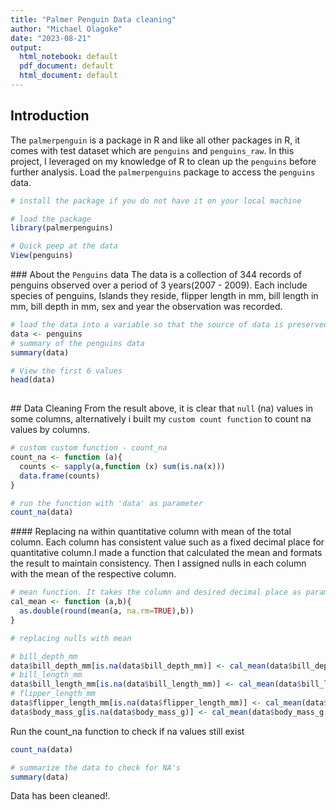 ---
title: "Palmer Penguin Data cleaning"
author: "Michael Olagoke"
date: "2023-08-21"
output:
  html_notebook: default
  pdf_document: default
  html_document: default
---

## Introduction 
  The `palmerpenguin` is a package in R and like all other packages in R, it comes with test dataset which are `penguins` and `penguins_raw`. In this project, I leveraged on my knowledge of R to clean up the `penguins` before further analysis. Load the `palmerpenguins` package to access the `penguins` data.
```{r}
# install the package if you do not have it on your local machine

# load the package
library(palmerpenguins)

# Quick peep at the data
View(penguins)
```
  
  ### About the `Penguins` data
  The data is a collection of 344 records of penguins observed over a period of 3 years(2007 - 2009). Each include species of penguins, Islands they reside, flipper length in mm, bill length in mm, bill depth in mm, sex and year the observation was recorded.
```{r}
# load the data into a variable so that the source of data is preserved
data <- penguins
# summary of the penguins data
summary(data)

# View the first 6 values
head(data)
 
```
  ## Data Cleaning
  From the result above, it is clear that `null` (na) values in some columns, alternatively i built my `custom count function` to count na values by columns.
```{r}
# custom custom function - count_na
count_na <- function (a){
  counts <- sapply(a,function (x) sum(is.na(x)))
  data.frame(counts)
}

# run the function with 'data' as parameter
count_na(data)
```
  
  #### Replacing na within quantitative column with mean of the total column.
  Each column has consistent value such as a fixed decimal place for quantitative column.I made a function that calculated the mean and formats the result to maintain consistency. Then I assigned nulls in each column with the mean of the respective column.
```{r}
# mean function. It takes the column and desired decimal place as parameters
cal_mean <- function (a,b){
  as.double(round(mean(a, na.rm=TRUE),b))
}

# replacing nulls with mean

# bill_depth_mm
data$bill_depth_mm[is.na(data$bill_depth_mm)] <- cal_mean(data$bill_depth_mm,1)
# bill_length_mm
data$bill_length_mm[is.na(data$bill_length_mm)] <- cal_mean(data$bill_length_mm,1)
# flipper_length_mm
data$flipper_length_mm[is.na(data$flipper_length_mm)] <- cal_mean(data$flipper_length_mm,0)
data$body_mass_g[is.na(data$body_mass_g)] <- cal_mean(data$body_mass_g,0)

```
  Run the count_na function to check if na values still exist
```{r}
count_na(data)

# summarize the data to check for NA's
summary(data)
```
  Data has been cleaned!.
  